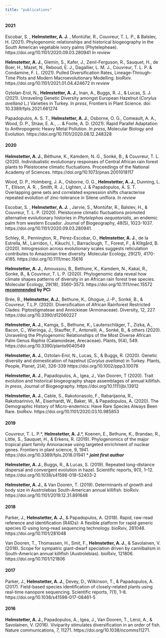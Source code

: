 ```yaml
---
title: "publications"
---
```

#### 2021

Escobar, S. , __Helmstetter, A. J.__ ,  Montúfar, R., Couvreur, T. L. P., & Balslev, H. (2021). Phylogenomic relationships and historical biogeography in the South American vegetable ivory palms (Phytelepheae). https://doi.org/10.1101/2020.09.03.280941 *In review*

__Helmstetter, A. J.__, Glemin, S., Kafer, J., Zenil-Ferguson, R., Sauquet, H., de Boer, H., Mazet, N., Reboud, E. J., Dagallier, L. M. J., Couvreur, T. L. P. & Condamine, F. L. (2021). Pulled Diversification Rates, Lineage-Through-Time Plots and Modern Macroevolutionary Modelling. bioRxiv.
https://doi.org/10.1101/2021.01.04.424672 *In review*

Oztolan-Erol, N., __Helmstetter, A. J.__, Inan, A., Buggs, R. J., & Lucas, S. J. (2021). Unraveling Genetic Diversity amongst European Hazelnut (*Corylus avellana* L.) Varieties in Turkey. *In press*, Frontiers in Plant Science. doi: 10.3389/fpls.2021.661274

Papadopulos, A. S. T., __Helmstetter, A. J.__, Osborne, O. G., Comeault, A. A., Wood, D. P., Straw, E. A., ... & Foote, A. D. (2021). Rapid Parallel Adaptation to Anthropogenic Heavy Metal Pollution. *In press*, Molecular Biology and Evolution. https://doi.org/10.1101/2020.08.12.248328

#### 2020

__Helmstetter, A. J.__, Béthune, K., Kamdem, N. G., Sonké, B., & Couvreur, T. L. (2020). Individualistic evolutionary responses of Central African rain forest plants to Pleistocene climatic fluctuations. Proceedings of the National Academy of Sciences. https://doi.org/10.1073/pnas.2001018117

Wood, D. P., Holmberg,  J. A., Osborne, O. G., __Helmstetter, A. J.__, Dunning, L. T.,  Ellison, A. R. , Smith, R. J., Lighten, J. & Papadopulos, A. S. T. Overlapping gene sets and correlated expression shifts characterise repeated evolution of zinc-tolerance in Silene uniflora. *In review*

Escobar, S. , __Helmstetter, A. J.__ , Jarvie, S., Montúfar, R., Balslev, H., & Couvreur, T. L. P. (2020). Pleistocene climatic fluctuations promoted alternative evolutionary histories in *Phytelephas aequatorialis*, an endemic palm from western Ecuador. Journal of Biogeography, 48(5), 1023-1037. https://doi.org/10.1101/2020.09.03.280941.

Schley, R., Pennington, R., Pérez-Escobar, O., __Helmstetter, A. J.__, de la Estrella, M., Larridon, I., Kikuchi, I., Barraclough, T., Forest, F., & Klitgård, B. (2020). Introgression across evolutionary scales suggests reticulation contributes to Amazonian tree diversity. Molecular Ecology, 29(21), 4170-4185. https://doi.org/10.1111/mec.15616

__Helmstetter, A. J.__, Amoussou, B., Bethune, K., Kamdem, N., Kakai, R., Sonke, B., & Couvreur, T. L. P. (2020). Phylogenomic data reveal how climate shapes patterns of diversity in an African rain forest tree species. Molecular Ecology, 29(18), 3560-3573. https://doi.org/10.1111/mec.15572 **[recommended](10.24072/pci.evolbiol.100094) by PCI** 

Brée, B., __Helmstetter, A.J.__, Bethune, K., Ghogue, J.-P., Sonké, B., & Couvreur, T.L.P. (2020). Diversification of African Rainforest Restricted Clades: Piptostigmateae and Annickieae (Annonaceae). Diversity, 12, 227. https://doi.org/10.3390/d12060227 

__Helmstetter, A. J.__, Kamga, S., Bethune, K., Lautenschläger, T., Zizka, A., Bacon, C., Wieringa, J., Stauffer, F., Antonelli, A., Sonké, B., & others (2020). Unraveling the Phylogenomic Relationships of the Most Diverse African Palm Genus *Raphia* (Calamoideae, Arecaceae). Plants, 9(4), 549. https://doi.org/10.3390/plants9040549

__Helmstetter, A. J.__, Oztolan-Erol, N., Lucas, S., & Buggs, R. (2020). Genetic diversity and domestication of hazelnut (*Corylus avellana*) in Turkey. Plants, People, Planet, 2(4), 326-339 https://doi.org/10.1002/ppp3.10078

__Helmstetter, A. J__., Papadopulos, A., Igea, J., Van Dooren, T (2020). Trait evolution and historical biogeography shape assemblages of annual killifish. *In press*, Journal of Biogeography.  https://doi.org/10.1111/jbi.13912

__Helmstetter, A. J.__, Cable, S., Rakotonasolo, F., Rabarijaona, R., Rakotoarinivo, M., Eiserhardt, W., Baker, W., & Papadopulos, A. (2020). The Demographic History of Micro-endemics: Have Rare Species Always Been Rare. bioRxiv. https://doi.org/10.1101/2020.03.10.985853

#### 2019

Couvreur, T. L. P.\*, __Helmstetter, A. J.__\*, Koenen, E., Bethune, K., Brandao, R., Little, S., Sauquet, H., & Erkens, R. (2019). Phylogenomics of the major tropical plant family Annonaceae using targeted enrichment of nuclear genes. Frontiers in plant science, 9, 1941. https://doi.org/10.3389/fpls.2018.01941 \* __*joint first author*__

__Helmstetter, A. J.__, Buggs, R., & Lucas, S. (2019). Repeated long-distance dispersal and convergent evolution in hazel. Scientific reports, 9(1), 1–12. https://doi.org/10.1038/s41598-019-52403-2

__Helmstetter, A. J.__, & Van Dooren, T. (2019). Determinants of growth and body size in Austrolebias South-American annual killifish. bioRxiv. https://doi.org/10.1101/2019.12.31.891648

#### 2018

Parker, J., __Helmstetter, A. J.__, & Papadopulos, A. (2018). Rapid, raw-read reference and identification (R4IDs): A flexible platform for rapid generic species ID using long-read sequencing technology. bioRxiv, 281048. https://doi.org/10.1101/281048

Van Dooren, T., Thomassen, H., Smit, F., __Helmstetter, A. J.__, & Savolainen, V. (2018). Scope for sympatric giant-dwarf speciation driven by cannibalism in South-American annual killifish (Austrolebias). bioRxiv, 121806. https://doi.org/10.1101/121806

#### 2017

Parker, J., __Helmstetter, A. J.__, Devey, D., Wilkinson, T., & Papadopulos, A. (2017). Field-based species identification of closely-related plants using real-time nanopore sequencing. Scientific reports, 7(1), 1–8. https://doi.org/10.1038/s41598-017-08461-5

#### 2016

__Helmstetter, A. J.__, Papadopulos, A., Igea, J., Van Dooren, T., Leroi, A., & Savolainen, V. (2016). Viviparity stimulates diversification in an order of fish. Nature communications, 7, 11271. https://doi.org/10.1038/ncomms11271.
